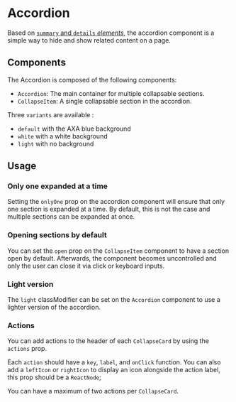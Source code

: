 
<Meta of={AccordionStories} />

# Accordion

Based on [`summary` and `details` _elements_](https://developer.mozilla.org/en-US/docs/Web/HTML/Element/details), the accordion component is a simple way to hide and show related content on a page.

## Components

The Accordion is composed of the following components:

- `Accordion`: The main container for multiple collapsable sections.
- `CollapseItem`: A single collapsable section in the accordion.

Three `variants` are available :

- `default` with the AXA blue background
- `white` with a white background
- `light` with no background

<Canvas of={AccordionStories.Default} />
<Controls of={AccordionStories.Default} />

## Usage

### Only one expanded at a time

Setting the `onlyOne` prop on the accordion component will ensure that only one section is expanded at a time.
By default, this is not the case and multiple sections can be expanded at once.

### Opening sections by default

You can set the `open` prop on the `CollapseItem` component to have a section open by default.
Afterwards, the component becomes uncontrolled and only the user can close it via click or keyboard inputs.

### Light version

The `light` classModifier can be set on the `Accordion` component to use a lighter version of the accordion.

<Canvas of={AccordionStories.Light} />
<Controls of={AccordionStories.Light} />

### Actions

You can add actions to the header of each `CollapseCard` by using the `actions` prop.

Each `action` should have a `key`, `label`, and `onClick` function. You can also add a `leftIcon` or `rightIcon` to display an icon alongside the action label, this prop should be a `ReactNode`;

You can have a maximum of two actions per `CollapseCard`.
